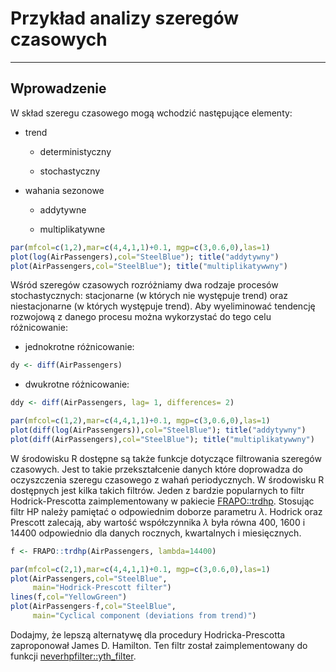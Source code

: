 # Przykład analizy szeregów czasowych {#part_7}

---

## Wprowadzenie {#part_71}

W skład szeregu czasowego mogą wchodzić następujące elementy:

* trend

  - deterministyczny

  - stochastyczny
  
* wahania sezonowe

  - addytywne
  
  - multiplikatywne

```r
par(mfcol=c(1,2),mar=c(4,4,1,1)+0.1, mgp=c(3,0.6,0),las=1)
plot(log(AirPassengers),col="SteelBlue"); title("addytywny")
plot(AirPassengers,col="SteelBlue"); title("multiplikatywwny")
```

Wśród szeregów czasowych rozróżniamy dwa rodzaje procesów stochastycznych:
stacjonarne (w których nie występuje trend) oraz niestacjonarne (w których występuje trend). Aby wyeliminować tendencję rozwojową z danego procesu można
wykorzystać do tego celu różnicowanie:

* jednokrotne różnicowanie:

\begin{equation}
\Delta y_t=y_t-y_{t-1}
(\#eq:wz01)
\end{equation}

```r
dy <- diff(AirPassengers)
```

* dwukrotne różnicowanie:

\begin{equation}
\Delta\Delta y_t=y_t-y_{t-1}
(\#eq:wz02)
\end{equation}

```r
ddy <- diff(AirPassengers, lag= 1, differences= 2)
```

```r
par(mfcol=c(1,2),mar=c(4,4,1,1)+0.1, mgp=c(3,0.6,0),las=1)
plot(diff(log(AirPassengers)),col="SteelBlue"); title("addytywny")
plot(diff(AirPassengers),col="SteelBlue"); title("multiplikatywwny")
```

W środowisku R dostępne są także funkcje dotyczące filtrowania szeregów czasowych. Jest to takie przekształcenie danych które doprowadza do oczyszczenia szeregu
czasowego z wahań periodycznych. W środowisku R dostępnych jest kilka takich
filtrów. Jeden z bardzie popularnych to filtr Hodrick-Prescotta zaimplementowany w pakiecie [FRAPO::trdhp](https://rdrr.io/cran/FRAPO/man/trdhp.html). Stosując filtr HP należy pamiętać o odpowiednim doborze parametru $\lambda$. Hodrick oraz Prescott zalecają, aby wartość współczynnika $\lambda$ była równa 400, 1600 i 14400
odpowiednio dla danych rocznych, kwartalnych i miesięcznych.
```r
f <- FRAPO::trdhp(AirPassengers, lambda=14400)

par(mfcol=c(2,1),mar=c(4,4,1,1)+0.1, mgp=c(3,0.6,0),las=1)
plot(AirPassengers,col="SteelBlue",
     main="Hodrick-Prescott filter")
lines(f,col="YellowGreen")
plot(AirPassengers-f,col="SteelBlue",
     main="Cyclical component (deviations from trend)")
```

Dodajmy, że lepszą alternatywę dla procedury Hodricka-Prescotta zaproponował James D. Hamilton. Ten filtr został zaimplementowany do funkcji [neverhpfilter::yth_filter](https://rdrr.io/cran/neverhpfilter/man/yth_filter.html).

